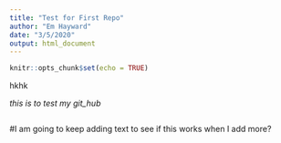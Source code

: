 ```yaml
---
title: "Test for First Repo"
author: "Em Hayward"
date: "3/5/2020"
output: html_document
---
```


```r
knitr::opts_chunk$set(echo = TRUE)
```
hkhk

*this is to test my git_hub*

```r

```

#I am going to keep adding text to see if this works when I add more?
